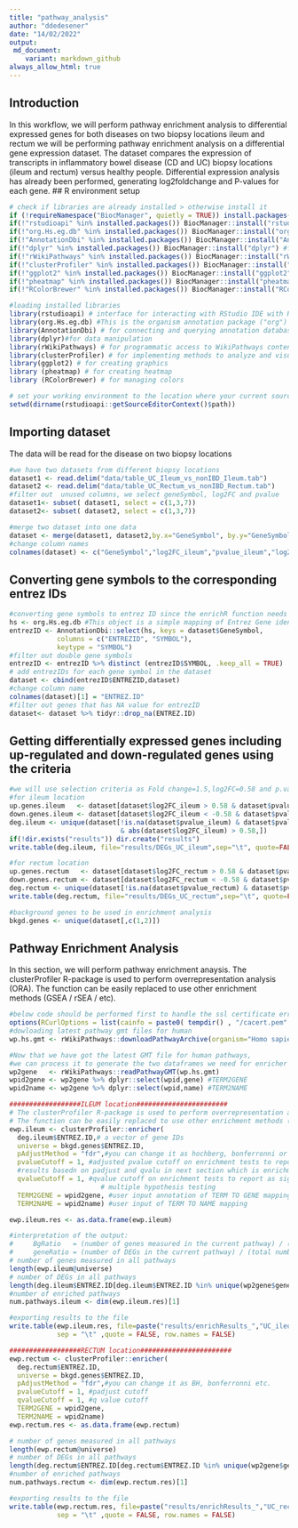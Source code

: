 ```yaml
---
title: "pathway_analysis"
author: "ddedesener"
date: "14/02/2022"
output:
 md_document:
    variant: markdown_github
always_allow_html: true
---
```

## Introduction
In this workflow, we will perform pathway enrichment analysis to differential expressed genes
for both diseases on two biopsy locations ileum and rectum
we will be performing pathway enrichment analysis on a differential gene expression dataset. The dataset compares the expression of transcripts in inflammatory bowel disease (CD and UC) biopsy locations (ileum and rectum) versus healthy people. Differential expression analysis has already been performed, generating log2foldchange and P-values for each gene.
## R environment setup
```r
# check if libraries are already installed > otherwise install it
if (!requireNamespace("BiocManager", quietly = TRUE)) install.packages("BiocManager")
if(!"rstudioapi" %in% installed.packages()) BiocManager::install("rstudioapi")
if(!"org.Hs.eg.db" %in% installed.packages()) BiocManager::install("org.Hs.eg.db")  
if(!"AnnotationDbi" %in% installed.packages()) BiocManager::install("AnnotationDbi")
if(!"dplyr" %in% installed.packages()) BiocManager::install("dplyr") #for using %>% function
if(!"rWikiPathways" %in% installed.packages()) BiocManager::install("rWikiPathways") #for using %>% function
if(!"clusterProfiler" %in% installed.packages()) BiocManager::install("clusterProfiler") 
if(!"ggplot2" %in% installed.packages()) BiocManager::install("ggplot2") 
if(!"pheatmap" %in% installed.packages()) BiocManager::install("pheatmap")
if(!"RColorBrewer" %in% installed.packages()) BiocManager::install("RColorBrewer")

#loading installed libraries
library(rstudioapi) # interface for interacting with RStudio IDE with R code.
library(org.Hs.eg.db) #This is the organism annotation package ("org") for Homo sapiens ("Hs"), organized as an AnnotationDbi   package ("db"), using Entrez Gene IDs ("eg") as primary key.
library(AnnotationDbi) # for connecting and querying annotation databases
library(dplyr)#for data manipulation
library(rWikiPathways) # for programmatic access to WikiPathways content
library(clusterProfiler) # for implementing methods to analyze and visualize functional profiles of genomic data
library(ggplot2) # for creating graphics
library (pheatmap) # for creating heatmap
library (RColorBrewer) # for managing colors 

# set your working environment to the location where your current source file is saved into.
setwd(dirname(rstudioapi::getSourceEditorContext()$path))
```
## Importing dataset
The data will be read for the disease on two biopsy locations
```r
#we have two datasets from different biopsy locations
dataset1 <- read.delim("data/table_UC_Ileum_vs_nonIBD_Ileum.tab")
dataset2 <- read.delim("data/table_UC_Rectum_vs_nonIBD_Rectum.tab")
#filter out  unused columns, we select geneSymbol, log2FC and pvalue
dataset1<- subset( dataset1, select = c(1,3,7))
dataset2<- subset( dataset2, select = c(1,3,7))

#merge two dataset into one data 
dataset <- merge(dataset1, dataset2,by.x="GeneSymbol", by.y="GeneSymbol",sort = TRUE, all.x = TRUE, all.y = TRUE)
#change column names
colnames(dataset) <- c("GeneSymbol","log2FC_ileum","pvalue_ileum","log2FC_rectum","pvalue_rectum")
```

## Converting gene symbols to the corresponding entrez IDs
```r
#converting gene symbols to entrez ID since the enrichR function needs entrez IDs for each gene symbol
hs <- org.Hs.eg.db #This object is a simple mapping of Entrez Gene identifier
entrezID <- AnnotationDbi::select(hs, keys = dataset$GeneSymbol,
            columns = c("ENTREZID", "SYMBOL"),
            keytype = "SYMBOL")
#filter out double gene symbols
entrezID <- entrezID %>% distinct (entrezID$SYMBOL, .keep_all = TRUE)
# add entrezIDs for each gene symbol in the dataset
dataset <- cbind(entrezID$ENTREZID,dataset)
#change column name
colnames(dataset)[1] = "ENTREZ.ID"
#filter out genes that has NA value for entrezID
dataset<- dataset %>% tidyr::drop_na(ENTREZ.ID)
```
## Getting differentially expressed genes including up-regulated and down-regulated genes using the criteria
```r
#we will use selection criteria as Fold change=1.5,log2FC=0.58 and p.value < 0.05
#for ileum location
up.genes.ileum   <- dataset[dataset$log2FC_ileum > 0.58 & dataset$pvalue_ileum < 0.05, 1] 
down.genes.ileum <- dataset[dataset$log2FC_ileum < -0.58 & dataset$pvalue_ileum < 0.05, 1] 
deg.ileum <- unique(dataset[!is.na(dataset$pvalue_ileum) & dataset$pvalue_ileum < 0.05 
                            & abs(dataset$log2FC_ileum) > 0.58,])
if(!dir.exists("results")) dir.create("results")
write.table(deg.ileum, file="results/DEGs_UC_ileum",sep="\t", quote=FALSE, row.names = FALSE)

#for rectum location
up.genes.rectum   <- dataset[dataset$log2FC_rectum > 0.58 & dataset$pvalue_rectum < 0.05, 1] 
down.genes.rectum <- dataset[dataset$log2FC_rectum < -0.58 & dataset$pvalue_rectum < 0.05, 1] 
deg.rectum <- unique(dataset[!is.na(dataset$pvalue_rectum) & dataset$pvalue_rectum < 0.05 & abs(dataset$log2FC_rectum) > 0.58,])
write.table(deg.rectum, file="results/DEGs_UC_rectum",sep="\t", quote=FALSE, row.names = FALSE)

#background genes to be used in enrichment analysis
bkgd.genes <- unique(dataset[,c(1,2)])
```

## Pathway Enrichment Analysis
In this section, we will  perform pathway enrichment anaysis.
The clusterProfiler R-package is used to perform overrepresentation analysis (ORA). 
The function can be easily replaced to use other enrichment methods (GSEA / rSEA / etc). 
```r
#below code should be performed first to handle the ssl certificate error while uploading pathways 
options(RCurlOptions = list(cainfo = paste0( tempdir() , "/cacert.pem" ), ssl.verifypeer = FALSE))
#dowloading latest pathway gmt files for human 
wp.hs.gmt <- rWikiPathways::downloadPathwayArchive(organism="Homo sapiens", format = "gmt")

#Now that we have got the latest GMT file for human pathways, 
#we can process it to generate the two dataframes we need for enricher
wp2gene   <- rWikiPathways::readPathwayGMT(wp.hs.gmt)
wpid2gene <- wp2gene %>% dplyr::select(wpid,gene) #TERM2GENE
wpid2name <- wp2gene %>% dplyr::select(wpid,name) #TERM2NAME

##################ILEUM location#######################
# The clusterProfiler R-package is used to perform overrepresentation analysis (ORA)
# The function can be easily replaced to use other enrichment methods (GSEA / rSEA / etc). 
ewp.ileum <- clusterProfiler::enricher(
  deg.ileum$ENTREZ.ID,# a vector of gene IDs
  universe = bkgd.genes$ENTREZ.ID,
  pAdjustMethod = "fdr",#you can change it as hochberg, bonferronni or none etc.
  pvalueCutoff = 1, #adjusted pvalue cutoff on enrichment tests to report, we set it a wider criteria then we will filter out
  #results basedn on padjust and qvalu in next section which is enrichment result visualization
  qvalueCutoff = 1, #qvalue cutoff on enrichment tests to report as significant, 
                       # multiple hypothesis testing
  TERM2GENE = wpid2gene, #user input annotation of TERM TO GENE mapping
  TERM2NAME = wpid2name) #user input of TERM TO NAME mapping

ewp.ileum.res <- as.data.frame(ewp.ileum) 

#interpretation of the output: 
#     BgRatio   = (number of genes measured in the current pathway) / (number of genes measured in all pathways)
#     geneRatio = (number of DEGs in the current pathway) / (total number of DEGs in all pathways)
# number of genes measured in all pathways
length(ewp.ileum@universe)
# number of DEGs in all pathways
length(deg.ileum$ENTREZ.ID[deg.ileum$ENTREZ.ID %in% unique(wp2gene$gene)])
#number of enriched pathways
num.pathways.ileum <- dim(ewp.ileum.res)[1]

#exporting results to the file
write.table(ewp.ileum.res, file=paste("results/enrichResults_","UC_ileum",sep = ""),
            sep = "\t" ,quote = FALSE, row.names = FALSE)

##################RECTUM location#######################
ewp.rectum <- clusterProfiler::enricher(
  deg.rectum$ENTREZ.ID,
  universe = bkgd.genes$ENTREZ.ID,
  pAdjustMethod = "fdr",#you can change it as BH, bonferronni etc.
  pvalueCutoff = 1, #padjust cutoff
  qvalueCutoff = 1, #q value cutoff 
  TERM2GENE = wpid2gene,
  TERM2NAME = wpid2name)
ewp.rectum.res <- as.data.frame(ewp.rectum) 

# number of genes measured in all pathways
length(ewp.rectum@universe)
# number of DEGs in all pathways
length(deg.rectum$ENTREZ.ID[deg.rectum$ENTREZ.ID %in% unique(wp2gene$gene)])
#number of enriched pathways
num.pathways.rectum <- dim(ewp.rectum.res)[1]

#exporting results to the file
write.table(ewp.rectum.res, file=paste("results/enrichResults_","UC_rectum",sep = ""),
            sep = "\t" ,quote = FALSE, row.names = FALSE)
```

